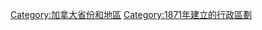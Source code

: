 {{Catmore}}
{{Commonscat|British Columbia}}

{{DEFAULTSORT:British Columbia}}
[[Category:加拿大省份和地區|Category:加拿大省份和地區]]
[[Category:1871年建立的行政區劃|Category:1871年建立的行政區劃]]
